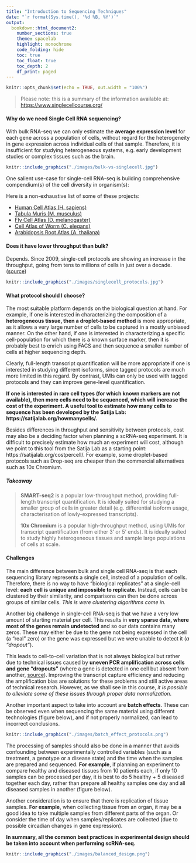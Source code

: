 ```yaml
---
title: "Introduction to Sequencing Techniques"
date: "`r format(Sys.time(), '%d %B, %Y')`"
output:
  bookdown::html_document2:
    number_sections: true
    theme: spacelab
    highlight: monochrome
    code_folding: hide
    toc: true
    toc_float: true
    toc_depth: 2
    df_print: paged
---
```


```r
knitr::opts_chunk$set(echo = TRUE, out.width = "100%")
```

> Please note: this is a summary of the information available at: <https://www.singlecellcourse.org/>

#### Why do we need Single Cell RNA sequencing?

With bulk RNA-seq we can only estimate the **average expression level** for each gene across a population of cells, without regard for the heterogeneity in gene expression across individual cells of that sample. Therefore, it is insufficient for studying heterogeneous systems, e.g. early development studies or complex tissues such as the brain.

```r
knitr::include_graphics("./images/bulk-vs-singlecell.jpg")
```

One salient use-case for single-cell RNA-seq is building comprehensive compendium(s) of the cell diversity in organism(s):

Here is a non-exhaustive list of some of these projects:

- [Human Cell Atlas (H. sapiens)](https://www.humancellatlas.org/)
- [Tabula Muris (M. musculus)](https://tabula-muris.ds.czbiohub.org/)
- [Fly Cell Atlas (D. melanogaster)](https://flycellatlas.org/)
- [Cell Atlas of Worm (C. elegans)](https://atlas.gs.washington.edu/worm-rna/)
- [Arabidopsis Root Atlas (A. thaliana)](https://bioit3.irc.ugent.be/plant-sc-atlas/root)

#### Does it have lower throughput than bulk?

Depends. Since 2009, single-cell protocols are showing an increase in the throughput, going from tens to millions of cells in just over a decade. ([source](https://arxiv.org/abs/1704.01379))

```r
knitr::include_graphics("./images/singlecell_protocols.jpg")
```

#### What protocol should I choose?

The most suitable platform depends on the biological question at hand. For example, if one is interested in characterizing the composition of a **heterogeneous tissue, then a droplet-based method** is more appropriate, as it allows a very large number of cells to be captured in a mostly unbiased manner. On the other hand, if one is interested in characterizing a specific cell-population for which there is a known surface marker, then it is probably best to enrich using FACS and then sequence a smaller number of cells at higher sequencing depth.

Clearly, full-length transcript quantification will be more appropriate if one is interested in studying different isoforms, since tagged protocols are much more limited in this regard. By contrast, UMIs can only be used with tagged protocols and they can improve gene-level quantification.

**If one is interested in rare cell types (for which known markers are not available), then more cells need to be sequenced, which will increase the cost of the experiment. A useful tool to estimate how many cells to sequence has been developed by the Satija Lab: https://satijalab.org/howmanycells/.**

Besides differences in throughput and sensitivity between protocols, cost may also be a deciding factor when planning a scRNA-seq experiment. It is difficult to precisely estimate how much an experiment will cost, although we point to this tool from the Satija Lab as a starting point: https://satijalab.org/costpercell/. For example, some droplet-based protocols such as Drop-seq are cheaper than the commercial alternatives such as 10x Chromium.

<!-- Methods such as cell hashing (Stoeckius et al.) may further reduce the costs of sequencing using current platforms. This method in particular consists of attaching oligo-tags to cell membranes, allowing more cells from multiple samples to be loaded per experiment, which can later be demultiplexed during the analysis. -->

##### Takeaway

> **SMART-seq2** is a popular low-throughput method, providing full-length transcript quantification. It is ideally suited for studying a smaller group of cells in greater detail (e.g. differential isoform usage, characterisation of lowly-expressed transcripts).
>
> **10x Chromium** is a popular high-throughput method, using UMIs for transcript quantification (from either 3’ or 5’ ends). It is ideally suited to study highly heterogeneous tissues and sample large populations of cells at scale.

#### Challenges

The main difference between bulk and single cell RNA-seq is that each sequencing library represents a single cell, instead of a population of cells. Therefore, there is no way to have "biological replicates" at a single-cell level: **each cell is unique and impossible to replicate.** Instead, cells can be clustered by their similarity, and comparisons can then be done across groups of similar cells. _This is were clustering algorithms come in._

Another big challenge in single-cell RNA-seq is that we have a very low amount of starting material per cell. This results in **very sparse data, where most of the genes remain undetected** and so our data contains many zeros. These may either be due to the gene not being expressed in the cell (a "real" zero) or the gene was expressed but we were unable to detect it (_a "dropout"_).

This leads to cell-to-cell variation that is not always biological but rather due to technical issues caused by **uneven PCR amplification across cells and gene "dropouts"** (where a gene is detected in one cell but absent from another, [source](https://doi.org/10.1038/nmeth.2967)). Improving the transcript capture efficiency and reducing the amplification bias are solutions for these problems and still active areas of technical research. However, as we shall see in this course, _it is possible to alleviate some of these issues through proper data normalization_.

Another important aspect to take into account are **batch effects**. These can be observed even when sequencing the same material using different technologies (figure below), and if not properly normalized, can lead to incorrect conclusions.

```r
knitr::include_graphics("./images/batch_effect_protocols.png")
```

The processing of samples should also be done in a manner that avoids confounding between experimentally controlled variables (such as a treatment, a genotype or a disease state) and the time when the samples are prepared and sequenced. **For example**, if planning an experiment to compare healthy and diseased tissues from 10 patients each, if only 10 samples can be processed per day, it is best to do 5 healthy + 5 diseased together each day, rather than prepare all healthy samples one day and all diseased samples in another (figure below).

Another consideration is to ensure that there is replication of tissue samples. **For example**, when collecting tissue from an organ, it may be a good idea to take multiple samples from different parts of the organ. Or consider the time of day when samples/replicates are collected (due to possible circadian changes in gene expression).

**In summary, all the common best practices in experimental design should be taken into account when performing scRNA-seq.**

```r
knitr::include_graphics("./images/balanced_design.png")
```
